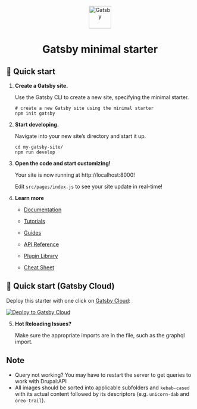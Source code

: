 <p align="center">
  <a href="https://www.gatsbyjs.com/?utm_source=starter&utm_medium=readme&utm_campaign=minimal-starter">
    <img alt="Gatsby" src="https://www.gatsbyjs.com/Gatsby-Monogram.svg" width="60" />
  </a>
</p>
<h1 align="center">
  Gatsby minimal starter
</h1>

## 🚀 Quick start

1.  **Create a Gatsby site.**

    Use the Gatsby CLI to create a new site, specifying the minimal starter.

    ```shell
    # create a new Gatsby site using the minimal starter
    npm init gatsby
    ```

2.  **Start developing.**

    Navigate into your new site’s directory and start it up.

    ```shell
    cd my-gatsby-site/
    npm run develop
    ```

3.  **Open the code and start customizing!**

    Your site is now running at http://localhost:8000!

    Edit `src/pages/index.js` to see your site update in real-time!

4.  **Learn more**

    - [Documentation](https://www.gatsbyjs.com/docs/?utm_source=starter&utm_medium=readme&utm_campaign=minimal-starter)

    - [Tutorials](https://www.gatsbyjs.com/tutorial/?utm_source=starter&utm_medium=readme&utm_campaign=minimal-starter)

    - [Guides](https://www.gatsbyjs.com/tutorial/?utm_source=starter&utm_medium=readme&utm_campaign=minimal-starter)

    - [API Reference](https://www.gatsbyjs.com/docs/api-reference/?utm_source=starter&utm_medium=readme&utm_campaign=minimal-starter)

    - [Plugin Library](https://www.gatsbyjs.com/plugins?utm_source=starter&utm_medium=readme&utm_campaign=minimal-starter)

    - [Cheat Sheet](https://www.gatsbyjs.com/docs/cheat-sheet/?utm_source=starter&utm_medium=readme&utm_campaign=minimal-starter)

## 🚀 Quick start (Gatsby Cloud)

Deploy this starter with one click on [Gatsby Cloud](https://www.gatsbyjs.com/cloud/):

[<img src="https://www.gatsbyjs.com/deploynow.svg" alt="Deploy to Gatsby Cloud">](https://www.gatsbyjs.com/dashboard/deploynow?url=https://github.com/gatsbyjs/gatsby-starter-minimal)

5.  **Hot Reloading Issues?**
    
    Make sure the appropriate imports are in the file, such as the graphql import.

## Note

- Query not working? You may have to restart the server to get queries to work with Drupal:API
- All images should be sorted into applicable subfolders and `kebab-cased` with its actual content followed by its descriptors (e.g. `unicorn-dab` and `oreo-trail`).
